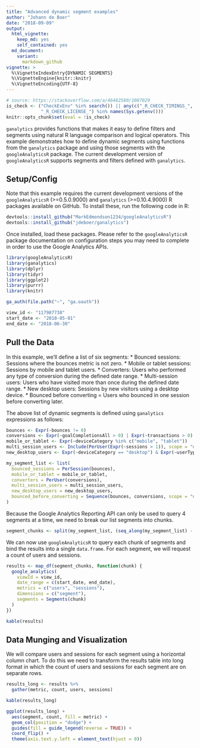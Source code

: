 ```yaml
---
title: "Advanced dynamic segment examples"
author: "Johann de Boer"
date: "2018-09-09"
output:
  html_vignette:
    keep_md: yes
    self_contained: yes
  md_document:
    variant:
      markdown_github
vignette: >
  %\VignetteIndexEntry{DYNAMIC SEGMENTS}
  %\VignetteEngine{knitr::knitr}
  %\VignetteEncoding{UTF-8}
---
```


```r
# source: https://stackoverflow.com/a/46482580/1007029
is_check <- ("CheckExEnv" %in% search()) || any(c("_R_CHECK_TIMINGS_",
             "_R_CHECK_LICENSE_") %in% names(Sys.getenv()))
knitr::opts_chunk$set(eval = !is_check)
```

`ganalytics` provides functions that makes it easy to define filters and segments using natural R language comparison and logical operators. This example demonstrates how to define dynamic segments using functions from the `ganalytics` package and using those segments with the `googleAnalyticsR` package. The current development version of `googleAnalyticsR` supports segments and filters defined with `ganalytics`.

## Setup/Config

Note that this example requires the current development versions of the `googleAnalyticsR` (>=0.5.0.9000) and `ganalytics` (>=0.10.4.9000) R packages available on GitHub. To install these, run the following code in R:
```r
devtools::install_github("MarkEdmondson1234/googleAnalyticsR")
devtools::install_github("jdeboer/ganalytics")
```

Once installed, load these packages. Please refer to the `googleAnalyticsR` package documentation on configuration steps you may need to complete in order to use the Google Analytics APIs.

```r
library(googleAnalyticsR)
library(ganalytics)
library(dplyr)
library(tidyr)
library(ggplot2)
library(purrr)
library(knitr)

ga_auth(file.path("~", "ga.oauth"))

view_id <- "117987738"
start_date <- "2018-05-01"
end_date <- "2018-06-30"
```

## Pull the Data

In this example, we'll define a list of six segments:
* Bounced sessions: Sessions where the bounces metric is not zero.
* Mobile or tablet sessions: Sessions by mobile and tablet users.
* Converters: Users who performed any type of conversion during the defined date range.
* Multi-session users: Users who have visited more than once during the defined date range.
* New desktop users: Sessions by new visitors using a desktop device.
* Bounced before converting = Users who bounced in one session before converting later.

The above list of dynamic segments is defined using `ganalytics` expressions as follows:

```r
bounces <- Expr(~bounces != 0)
conversions <- Expr(~goalCompletionsAll > 0) | Expr(~transactions > 0)
mobile_or_tablet <- Expr(~deviceCategory %in% c("mobile", "tablet"))
multi_session_users <- Include(PerUser(Expr(~sessions > 1)), scope = "users")
new_desktop_users <- Expr(~deviceCategory == "desktop") & Expr(~userType == "new")

my_segment_list <- list(
  bounced_sessions = PerSession(bounces),
  mobile_or_tablet = mobile_or_tablet,
  converters = PerUser(conversions),
  multi_session_users = multi_session_users,
  new_desktop_users = new_desktop_users,
  bounced_before_converting = Sequence(bounces, conversions, scope = "users")
)
```

Because the Google Analytics Reporting API can only be used to query 4 segments at a time, we need to break our list segments into chunks.

```r
segment_chunks <- split(my_segment_list, (seq_along(my_segment_list) - 1L) %/% 4L)
```

We can now use `googleAnalyticsR` to query each chunk of segments and bind the results into a single `data.frame`. For each segment, we will request a count of users and sessions.

```r
results <- map_df(segment_chunks, function(chunk) {
  google_analytics(
    viewId = view_id,
    date_range = c(start_date, end_date),
    metrics = c("users", "sessions"),
    dimensions = c("segment"),
    segments = Segments(chunk)
  )
})
```

```r
kable(results)
```

## Data Munging and Visualization

We will compare users and sessions for each segment using a horizontal column chart. To do this we need to transform the results table into long format in which the count of users and sessions for each segment are on separate rows.

```r
results_long <- results %>%
  gather(metric, count, users, sessions)
```

```r
kable(results_long)
```

```r
ggplot(results_long) +
  aes(segment, count, fill = metric) +
  geom_col(position = "dodge") +
  guides(fill = guide_legend(reverse = TRUE)) +
  coord_flip() +
  theme(axis.text.y.left = element_text(hjust = 0))
```

